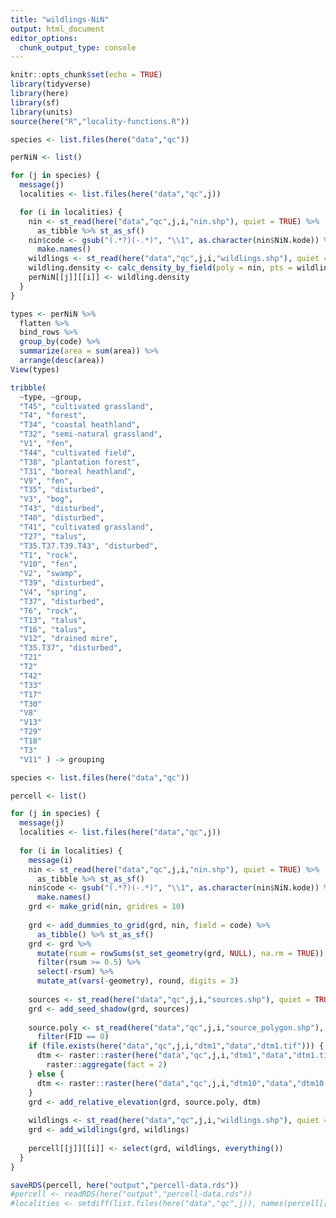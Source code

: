 ```yaml
---
title: "wildlings-NiN"
output: html_document
editor_options: 
  chunk_output_type: console
---
```


```r
knitr::opts_chunk$set(echo = TRUE)
library(tidyverse)
library(here)
library(sf)
library(units)
source(here("R","locality-functions.R"))
```

```r
species <- list.files(here("data","qc"))

perNiN <- list()

for (j in species) {
  message(j)
  localities <- list.files(here("data","qc",j))

  for (i in localities) {
    nin <- st_read(here("data","qc",j,i,"nin.shp"), quiet = TRUE) %>% 
      as_tibble %>% st_as_sf()
    nin$code <- gsub("(.*?)(-.*)", "\\1", as.character(nin$NiN.kode)) %>% 
      make.names()
    wildlings <- st_read(here("data","qc",j,i,"wildlings.shp"), quiet = TRUE)
    wildling.density <- calc_density_by_field(poly = nin, pts = wildlings, field = code)
    perNiN[[j]][[i]] <- wildling.density
  }
}
```

```r
types <- perNiN %>% 
  flatten %>%
  bind_rows %>%
  group_by(code) %>% 
  summarize(area = sum(area)) %>% 
  arrange(desc(area))
View(types)

tribble(
  ~type, ~group,
  "T45", "cultivated grassland",
  "T4", "forest",
  "T34", "coastal heathland",
  "T32", "semi-natural grassland",
  "V1", "fen",
  "T44", "cultivated field",
  "T38", "plantation forest",
  "T31", "boreal heathland",
  "V9", "fen",
  "T35", "disturbed",
  "V3", "bog",
  "T43", "disturbed",
  "T40", "disturbed",
  "T41", "cultivated grassland",
  "T27", "talus",
  "T35.T37.T39.T43", "disturbed",
  "T1", "rock",
  "V10", "fen",
  "V2", "swamp",
  "T39", "disturbed",
  "V4", "spring",
  "T37", "disturbed",
  "T6", "rock",
  "T13", "talus",
  "T16", "talus",
  "V12", "drained mire",
  "T35.T37", "disturbed",
  "T21"            
  "T2"              
  "T42"             
  "T33"             
  "T17"             
  "T30"             
  "V8"              
  "V13"            
  "T29"             
  "T18"             
  "T3"              
  "V11" ) -> grouping
```

```r
species <- list.files(here("data","qc"))

percell <- list()

for (j in species) {
  message(j)
  localities <- list.files(here("data","qc",j))
  
  for (i in localities) {
    message(i)
    nin <- st_read(here("data","qc",j,i,"nin.shp"), quiet = TRUE) %>% 
      as_tibble %>% st_as_sf()
    nin$code <- gsub("(.*?)(-.*)", "\\1", as.character(nin$NiN.kode)) %>% 
      make.names()
    grd <- make_grid(nin, gridres = 10)
    
    grd <- add_dummies_to_grid(grd, nin, field = code) %>% 
      as_tibble() %>% st_as_sf()
    grd <- grd %>% 
      mutate(rsum = rowSums(st_set_geometry(grd, NULL), na.rm = TRUE)) %>% 
      filter(rsum >= 0.5) %>% 
      select(-rsum) %>% 
      mutate_at(vars(-geometry), round, digits = 3) 
    
    sources <- st_read(here("data","qc",j,i,"sources.shp"), quiet = TRUE)
    grd <- add_seed_shadow(grd, sources)
    
    source.poly <- st_read(here("data","qc",j,i,"source_polygon.shp"), quiet = TRUE) %>% 
      filter(FID == 0)
    if (file.exists(here("data","qc",j,i,"dtm1","data","dtm1.tif"))) {
      dtm <- raster::raster(here("data","qc",j,i,"dtm1","data","dtm1.tif")) %>% 
        raster::aggregate(fact = 2)
    } else {
      dtm <- raster::raster(here("data","qc",j,i,"dtm10","data","dtm10.tif"))
    }
    grd <- add_relative_elevation(grd, source.poly, dtm)
    
    wildlings <- st_read(here("data","qc",j,i,"wildlings.shp"), quiet = TRUE)
    grd <- add_wildlings(grd, wildlings)
    
    percell[[j]][[i]] <- select(grd, wildlings, everything())
  }
}

saveRDS(percell, here("output","percell-data.rds"))
#percell <- readRDS(here("output","percell-data.rds"))
#localities <- setdiff(list.files(here("data","qc",j)), names(percell[[j]]))
```

